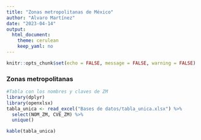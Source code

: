 ```yaml
---
title: "Zonas metropolitanas de México"
author: "Alvaro Martínez"
date: "2023-04-14"
output:
  html_document:
    theme: cerulean
    keep_yaml: no
---
```

```r

knitr::opts_chunk$set(echo = FALSE, message = FALSE, warning = FALSE)

```


### Zonas metropolitanas

```r

#Tabla con los nombres y claves de ZM
library(dplyr)
library(openxlsx)
tabla_unica <- read_excel("Bases de datos/tabla_unica.xlsx") %>%
  select(NOM_ZM, CVE_ZM) %>% 
  unique()

kable(tabla_unica)

```
